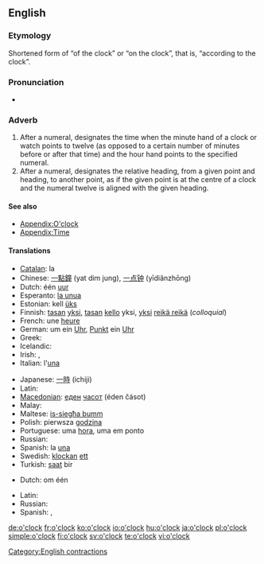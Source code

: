==English==

===Etymology===
Shortened form of “of the clock” or “on the clock”, that is, “according to the clock”.

===Pronunciation===
* {{audio|en-us-o'clock.ogg|Audio (US)}}

===Adverb===
{{en-adv|pos=[[o']][[clock]]|-}}

# After a numeral, designates the time when the minute hand of a clock or watch points to twelve (as opposed to a certain number of minutes before or after that time) and the hour hand points to the specified numeral.
# After a numeral, designates the relative heading, from a given point and heading, to another point, as if the given point is at the centre of a clock and the numeral twelve is aligned with the given heading.

====See also====
* [[Appendix:O'clock]]
* [[Appendix:Time]]

====Translations====
{{trans-top|indication of time ''The translations below are of "one o’clock"''}}
* [[Catalan]]: la {{t-|ca|una|f}}
* Chinese: [[一點鐘]] (yat dim jung), [[一点钟]] (yīdiǎnzhōng)
* Dutch: één [[uur]]
* Esperanto: [[la unua]]
* Estonian: kell [[üks]]
* Finnish: [[tasan]] [[yksi]], [[tasan]] [[kello]] yksi, [[yksi]] [[reikä reikä]] (''colloquial'')
* French: une [[heure]]
* German: um ein [[Uhr]], [[Punkt]] ein [[Uhr]]
* Greek: {{t|el|μία η ώρα|f|tr=mía i óra}}
* Icelandic: {{t-|is|klukkan}}
* Irish: {{t+|ga|a|xs=Irish}} {{t+|ga|aon|alt=haon|xs=Irish}} {{t-|ga|a chlog|xs=Irish}}, {{t|ga|a haon a chlog|xs=Irish}}
* Italian: l'[[una#Italian|una]]
{{trans-mid}}
* Japanese: [[一]][[時]] (ichiji)
* Latin: {{t|la|prima hora}}
* [[Macedonian]]: [[еден]] [[часот]] (éden čásot)
* Malay: {{t|ms|pukul satu|xs=Malay}}
* Maltese: [[is-siegħa bumm]]
* Polish: pierwsza [[godzina]]
* Portuguese: uma [[hora]], uma em ponto
* Russian: {{t+|ru|час|čas}}
* Spanish: la [[una#Spanish|una]]
* Swedish: [[klockan]] [[ett]]
* Turkish: [[saat]] bir
{{trans-bottom}}

{{trans-top|''The translations below are of "at one o’clock"''}}
* Dutch: om één {{t+|nl|uur}}
{{trans-mid}}
* Latin: {{t|la|primae horae}}
* Russian: {{t|ru|в час|v čas}}
* Spanish: {{t|es|a la una|f}},  {{t|es|a la una en punto|f}}
{{trans-bottom}}

[[Category:English contractions]]

[[de:o'clock]]
[[fr:o'clock]]
[[ko:o'clock]]
[[io:o'clock]]
[[hu:o'clock]]
[[ja:o'clock]]
[[pl:o'clock]]
[[simple:o'clock]]
[[fi:o'clock]]
[[sv:o'clock]]
[[te:o'clock]]
[[vi:o'clock]]